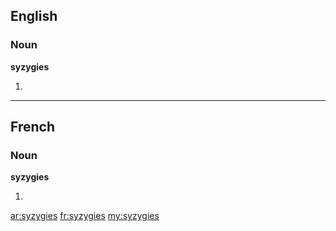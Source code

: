 ==English==

===Noun===
'''syzygies'''

# {{plural of|syzygy}}

----

==French==

===Noun===
'''syzygies''' {{f|p}}

# {{plural of|syzygie|lang=fr}}

[[ar:syzygies]]
[[fr:syzygies]]
[[my:syzygies]]